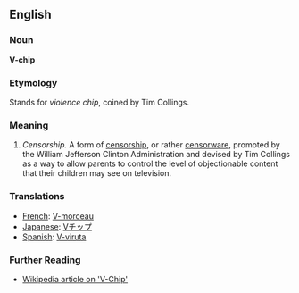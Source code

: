 ==English==

===Noun===
'''V-chip'''

===Etymology===
Stands for ''violence chip'', coined by Tim Collings.

===Meaning===
#''Censorship.'' A form of [[censorship]], or rather [[censorware]], promoted by the William Jefferson Clinton Administration and devised by Tim Collings as a way to allow parents to control the level of objectionable content that their children may see on television.

===Translations===

*[[French]]: [[V-morceau]]
*[[Japanese]]: [[Vチップ]]
*[[Spanish]]: [[V-viruta]]

===Further Reading===
*[http://en.wikipedia.org/wiki/V-chip Wikipedia article on 'V-Chip']